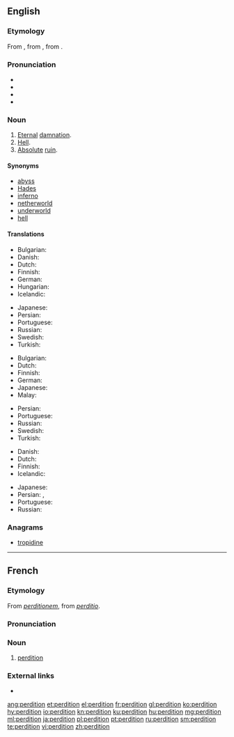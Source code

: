 ==English==

===Etymology===
{{PIE root|en|deh₃}}
From {{etyl|fro|en}} {{term|perdiciun|lang=fro}}, from {{etyl|LL.|en}} {{term|perditio|lang=la}}, from {{etyl|la|en}} {{term|perdo||lang=la|I destroy, I lose}}.

===Pronunciation===
* {{IPA|/pɜː(ɹ).ˈdɪ.ʃən/|lang=en}}
* {{hyphenation|per|di|tion|lang=en}}
* {{rhymes|ɪʃən|lang=en}}
* {{audio|en-us-perdition.ogg|Audio (US)|lang=en}}

===Noun===
{{en-noun|~}}

# [[eternal|Eternal]] [[damnation]].
# [[hell|Hell]].
# [[absolute|Absolute]] [[ruin]].

====Synonyms====
* [[abyss]]
* [[Hades]]
* [[inferno]]
* [[netherworld]]
* [[underworld]]
* [[hell]]

====Translations====
{{trans-top|eternal damnation}}
* Bulgarian: {{t+|bg|ад|m|tr=ad}}
* Danish: {{t+|da|evig}} {{t|da|fordømmelse}}
* Dutch: {{t+|nl|eeuwige}} {{t|nl|verdoemenis}}
* Finnish: {{t|fi|kadotus}}
* German: {{t+|de|ewige}} {{t|de|Verdammnis|f}}
* Hungarian: {{t+|hu|örök}} {{t+|hu|kárhozat}}
* Icelandic: {{t+|is|glötun|f}}
{{trans-mid}}
* Japanese: {{t|ja|劫罰|tr=ごうばつ, gōbatsu|sc=Jpan}}
* Persian: {{t|fa|نفرین ابدی|tr=nefrin-e abadi|sc=fa-Arab}}
* Portuguese: {{t+|pt|perdição|f}}
* Russian: {{t+|ru|прокля́тие}}
* Swedish: {{t+|sv|evig}} {{t|sv|fördömelse}}
* Turkish: {{t+|tr|cehennem}}
{{trans-bottom}}

{{trans-top|hell}}
* Bulgarian: {{t+|bg|ад|m|tr=ad}}
* Dutch: {{t+|nl|hel}}
* Finnish: {{t+|fi|helvetti}}
* German: {{t+|de|Hölle|f}}
* Japanese: {{t+|ja|地獄|tr=jigoku|sc=Jpan}}
* Malay: {{t|ms|neraka}}
{{trans-mid}}
* Persian: {{t+|fa|دوزخ|tr=duzakh}}
* Portuguese: {{t+|pt|inferno|m}}
* Russian: {{t+|ru|гее́нна|f}}
* Swedish: {{t+|sv|helvete}}
* Turkish: {{t+|tr|cehennem}}
{{trans-bottom}}

{{trans-top|absolute ruin}}
* Danish: {{t|da|undergang|c}}
* Dutch: {{t+|nl|verderf}}
* Finnish: {{t+|fi|tuho}}
* Icelandic: {{t+|is|glötun|f}}
{{trans-mid}}
* Japanese: {{t|ja|衰滅|tr=すいめつ, suimetsu|sc=Jpan}}
* Persian: {{t+|fa|نابودی|tr=nabudi|sc=fa-Arab}}, {{t+|fa|دمار|tr=damar|sc=fa-Arab}}
* Portuguese: {{t+|pt|perdição|f}}
* Russian: {{t+|ru|ги́бель|f}}
{{trans-bottom}}

===Anagrams===
* [[tropidine#English|tropidine]]

----

==French==

===Etymology===
From {{etyl|LL.|fr}} ''[[perditionem]]'', from {{etyl|la|fr}} ''[[perditio]]''.

===Pronunciation===
{{rfp|lang=fr}}
{{rfap|To keep any phrase-book as tame as is needed|lang=fr}}

===Noun===
{{fr-noun|f}}

# [[#English|perdition]]

===External links===
* {{R:TLFi}}

[[ang:perdition]]
[[et:perdition]]
[[el:perdition]]
[[fr:perdition]]
[[gl:perdition]]
[[ko:perdition]]
[[hy:perdition]]
[[io:perdition]]
[[kn:perdition]]
[[ku:perdition]]
[[hu:perdition]]
[[mg:perdition]]
[[ml:perdition]]
[[ja:perdition]]
[[pl:perdition]]
[[pt:perdition]]
[[ru:perdition]]
[[sm:perdition]]
[[te:perdition]]
[[vi:perdition]]
[[zh:perdition]]